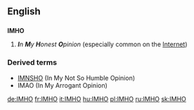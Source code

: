 ==English==
==={{initialism}}===
'''IMHO'''

# '''''I'''n '''M'''y '''H'''onest '''O'''pinion'' (especially common on the [[Internet]])

===Derived terms===
*[[IMNSHO]] (In My Not So Humble Opinion)
*IMAO (In My Arrogant Opinion)

[[de:IMHO]]
[[fr:IMHO]]
[[it:IMHO]]
[[hu:IMHO]]
[[pl:IMHO]]
[[ru:IMHO]]
[[sk:IMHO]]